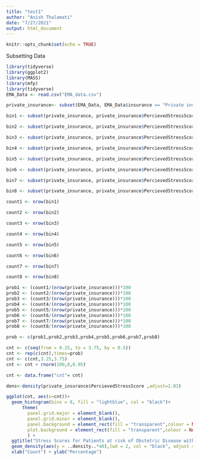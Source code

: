 ---
title: "test1"
author: "Anish Thalamati"
date: "7/27/2021"
output: html_document
---

```{r setup, include=FALSE}
knitr::opts_chunk$set(echo = TRUE)
```

Subsetting Data 

```{r}
library(tidyverse)
library(ggplot2)
library(MASS)
library(mfp)
library(tidyverse)
EMA_Data <- read.csv("EMA_data.csv")
```

```{r}
private_insurance<- subset(EMA_Data, EMA_Data$insurance == "Private insurance" & EMA_Data$t0_obstet_hist1___99 == "Checked" & EMA_Data$Trimester == 2)
```

```{r}
bin1 <- subset(private_insurance, private_insurance$PercievedStressScore <= 0.5)

bin2 <- subset(private_insurance, private_insurance$PercievedStressScore <=1 & private_insurance$PercievedStressScore> 0.5)

bin3 <- subset(private_insurance, private_insurance$PercievedStressScore <=1.5 & private_insurance$PercievedStressScore > 1)

bin4 <- subset(private_insurance, private_insurance$PercievedStressScore <=2 & private_insurance$PercievedStressScore > 1.5)

bin5 <- subset(private_insurance, private_insurance$PercievedStressScore <=2.5 & private_insurance$PercievedStressScore > 2)

bin6 <- subset(private_insurance, private_insurance$PercievedStressScore <=3 & private_insurance$PercievedStressScore > 2.5)

bin7 <- subset(private_insurance, private_insurance$PercievedStressScore <=3.5 & private_insurance$PercievedStressScore > 3)

bin8 <- subset(private_insurance, private_insurance$PercievedStressScore <= 4 & private_insurance$PercievedStressScore > 3.5)

```


```{r}
count1 <- nrow(bin1)

count2 <- nrow(bin2)

count3 <- nrow(bin3)

count4 <- nrow(bin4)

count5 <- nrow(bin5)

count6 <- nrow(bin6)

count7 <- nrow(bin7)

count8 <- nrow(bin8)
```


```{r}
prob1 <- (count1/(nrow(private_insurance)))*100
prob2 <- (count2/(nrow(private_insurance)))*100
prob3 <- (count3/(nrow(private_insurance)))*100
prob4 <- (count4/(nrow(private_insurance)))*100
prob5 <- (count5/(nrow(private_insurance)))*100
prob6 <- (count6/(nrow(private_insurance)))*100
prob7 <- (count7/(nrow(private_insurance)))*100
prob8 <- (count8/(nrow(private_insurance)))*100
```



```{r}
prob <- c(prob1,prob2,prob3,prob4,prob5,prob6,prob7,prob8)
```

```{r}
cnt <- c(seq(from = 0.25, to = 3.75, by = 0.5))
cnt <- rep(c(cnt),times=prob)
cnt <- c(cnt,3.25,3.75)
cnt <- cnt + rnorm(100,0,0.05)

cnt <- data.frame("cnt"= cnt)
```

```{r}
dens<-density(private_insurance$PercievedStressScore ,adjust=1.03)
```


```{r}
ggplot(cnt, aes(x=cnt))+
  geom_histogram(bins = 8, fill = "lightblue", col = "black")+
      theme(
        panel.grid.major = element_blank(), 
        panel.grid.minor = element_blank(),
        panel.background = element_rect(fill = "transparent",colour = NA),
        plot.background = element_rect(fill = "transparent",colour = NA)
        ) +
  ggtitle("Stress Scores for Patients at risk of Obstetric Disease with Private Insurance") +
  geom_density(aes(y = ..density..*40),lwd = 2, col = "black", adjust = 1) +
  xlab("Count") + ylab("Percentage")
```

